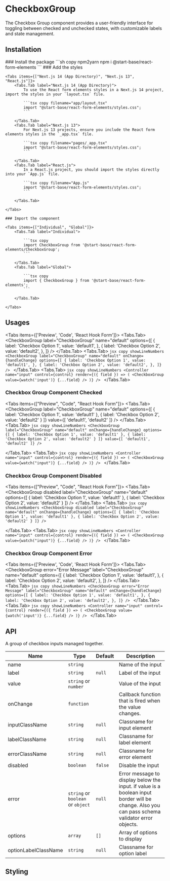 
# CheckboxGroup

The Checkbox Group component provides a user-friendly interface for toggling between checked and unchecked states, with customizable labels and state management.

## Installation

<Steps>
    ### Install the package
    ```sh copy npm2yarn
    npm i @start-base/react-form-elements
    ```
    ### Add the styles

    <Tabs items={["Next.js 14 (App Directory)", "Next.js 13", "React.js"]}>
        <Tabs.Tab label="Next.js 14 (App Directory)">
            To use the React form elements styles in a Next.js 14 project, import the styles in your `layout.tsx` file.

            ```tsx copy filename="app/layout.tsx"
            import "@start-base/react-form-elements/styles.css";
            ```

        </Tabs.Tab>
        <Tabs.Tab label="Next.js 13">
            For Next.js 13 projects, ensure you include the React form elements styles in the `_app.tsx` file.

            ```tsx copy filename="pages/_app.tsx"
            import "@start-base/react-form-elements/styles.css";
            ```

        </Tabs.Tab>
        <Tabs.Tab label="React.js">
            In a React.js project, you should import the styles directly into your `App.js` file.

            ```tsx copy filename="App.js"
            import "@start-base/react-form-elements/styles.css";
            ```

        </Tabs.Tab>

    </Tabs>

    ### Import the component

    <Tabs items={["Individual", "Global"]}>
        <Tabs.Tab label="Individual">

            ```tsx copy
            import CheckboxGroup from '@start-base/react-form-elements/CheckboxGroup';
            ```

        </Tabs.Tab>
        <Tabs.Tab label="Global">

            ```tsx copy
            import { CheckboxGroup } from '@start-base/react-form-elements';
            ```

        </Tabs.Tab>

    </Tabs>

</Steps>

## Usages

<Tabs items={['Preview', 'Code', 'React Hook Form']}>
  <Tabs.Tab>
    <Preview height="200px">
      <FormOnChange>
        <CheckboxGroup
          label="CheckboxGroup"
          name="default"
          options={[
            {
              label: 'Checkbox Option 1',
              value: 'default1',
            },
            {
              label: 'Checkbox Option 2',
              value: 'default2',
            },
          ]}
        />
      </FormOnChange>
    </Preview>
  </Tabs.Tab>
  <Tabs.Tab>
    ```jsx copy showLineNumbers
    <CheckboxGroup
      label="CheckboxGroup"
      name="default"
      onChange={handleChange}
      options={[
        {
          label: 'Checkbox Option 1',
          value: 'default1',
        },
        {
          label: 'Checkbox Option 2',
          value: 'default2',
        },
      ]}
    />
    ```
  </Tabs.Tab>
  <Tabs.Tab>
    ```jsx copy showLineNumbers
    <Controller
      name="input"
      control={control}
      render={({ field }) => (
        <CheckboxGroup value={watch('input')} {...field} />
      )}
    />
    ```
  </Tabs.Tab>
</Tabs>

### Checkbox Group Component Checked

<Tabs items={["Preview", "Code", "React Hook Form"]}>
  <Tabs.Tab>
  <Preview height="200px">
     <FormOnChange>
    <CheckboxGroup
      label="CheckboxGroup"
      name="default"
      options={[
        {
          label: 'Checkbox Option 1',
          value: 'default1'
        },
        {
          label: 'Checkbox Option 2',
          value: 'default2'
        }
      ]}
      value={[
        'default1',
        'default2'
      ]}
    />
  </FormOnChange>
  </Preview>
  </Tabs.Tab>
  <Tabs.Tab>
    ```jsx copy showLineNumbers
    <CheckboxGroup
      label="CheckboxGroup"
      name="default"
      onChange={handleChange}
      options={[
        {
          label: 'Checkbox Option 1',
          value: 'default1'
        },
        {
          label: 'Checkbox Option 2',
          value: 'default2'
        }
      ]}
      value={[
        'default1',
        'default2'
      ]}
    />
    ```

  </Tabs.Tab>
  <Tabs.Tab>
    ```jsx copy showLineNumbers
    <Controller
        name="input"
        control={control}
        render={({ field }) => (
          <CheckboxGroup
            value={watch("input")}
            {...field}
          />
        )}
    />
    ```
  </Tabs.Tab>
</Tabs>

### Checkbox Group Component Disabled

<Tabs items={["Preview", "Code", "React Hook Form"]}>
  <Tabs.Tab>
  <Preview height="200px">
    <FormOnChange>
     <CheckboxGroup
      disabled
      label="CheckboxGroup"
      name="default"
      options={[
        {
          label: 'Checkbox Option 1',
          value: 'default1'
        },
        {
          label: 'Checkbox Option 2',
          value: 'default2'
        }
      ]}
    />
  </FormOnChange>
  </Preview>
  </Tabs.Tab>
  <Tabs.Tab>
    ```jsx copy showLineNumbers
    <CheckboxGroup
      disabled
      label="CheckboxGroup"
      name="default"
      onChange={handleChange}
      options={[
        {
          label: 'Checkbox Option 1',
          value: 'default1'
        },
        {
          label: 'Checkbox Option 2',
          value: 'default2'
        }
      ]}
    />
    ```

  </Tabs.Tab>
  <Tabs.Tab>
    ```jsx copy showLineNumbers
    <Controller
        name="input"
        control={control}
        render={({ field }) => (
          <CheckboxGroup
            value={watch("input")}
            {...field}
          />
        )}
    />
    ```
  </Tabs.Tab>
</Tabs>

### Checkbox Group Component Error

<Tabs items={['Preview', 'Code', 'React Hook Form']}>
  <Tabs.Tab>
    <Preview height="200px">
      <FormOnChange>
        <CheckboxGroup
          error="Error Message"
          label="CheckboxGroup"
          name="default"
          options={[
            {
              label: 'Checkbox Option 1',
              value: 'default1',
            },
            {
              label: 'Checkbox Option 2',
              value: 'default2',
            },
          ]}
        />
      </FormOnChange>
    </Preview>
  </Tabs.Tab>
  <Tabs.Tab>
    ```jsx copy showLineNumbers
    <CheckboxGroup
      error="Error Message"
      label="CheckboxGroup"
      name="default"
      onChange={handleChange}
      options={[
        {
          label: 'Checkbox Option 1',
          value: 'default1',
        },
        {
          label: 'Checkbox Option 2',
          value: 'default2',
        },
      ]}
    />
    ```
  </Tabs.Tab>
  <Tabs.Tab>
    ```jsx copy showLineNumbers
    <Controller
      name="input"
      control={control}
      render={({ field }) => (
        <CheckboxGroup value={watch('input')} {...field} />
      )}
    />
    ```
  </Tabs.Tab>
</Tabs>

## API

A group of checkbox inputs managed together.

| Name                 | Type                              | Default | Description                                                                                                                                    |
| -------------------- | --------------------------------- | ------- | ---------------------------------------------------------------------------------------------------------------------------------------------- |
| name                 | `string`                          |         | Name of the input                                                                                                                              |
| label                | `string`                          | `null`  | Label of the input                                                                                                                             |
| value                | `string` or `number`              |         | Value of the input                                                                                                                             |
| onChange             | `function`                        |         | Callback function that is fired when the value changes.                                                                                        |
| inputClassName       | `string`                          | `null`  | Classname for input element                                                                                                                    |
| labelClassName       | `string`                          | `null`  | Classname for label element                                                                                                                    |
| errorClassName       | `string`                          | `null`  | Classname for error element                                                                                                                    |
| disabled             | `boolean`                         | `false` | Disable the input                                                                                                                              |
| error                | `string` or `boolean` or `object` | `null`  | Error message to display below the input. if value is a boolean input border will be change. Also you can pass schema validator error objects. |
| options              | `array`                           | `[]`    | Array of options to display                                                                                                                    |
| optionLabelClassName | `string`                          | `null`  | Classname for option label                                                                                                                     |

## Styling
